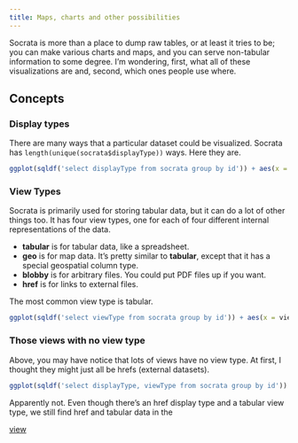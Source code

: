```yaml
---
title: Maps, charts and other possibilities
---
```



Socrata is more than a place to dump raw tables, or at least
it tries to be; you can make various charts and maps, and you
can serve non-tabular information to some degree. I'm wondering,
first, what all of these visualizations are and, second, which
ones people use where.

## Concepts

### Display types
There are many ways that a particular dataset could be visualized.
Socrata has `length(unique(socrata$displayType))` ways.
Here they are.

```r
ggplot(sqldf('select displayType from socrata group by id')) + aes(x = displayType) + geom_bar() + coord_flip()
```

### View Types
Socrata is primarily used for storing tabular data,
but it can do a lot of other things too. It has four
view types, one for each of four different internal
representations of the data.

* **tabular** is for tabular data, like a spreadsheet.
* **geo** is for map data. It's pretty similar to **tabular**,
    except that it has a special geospatial column type.
* **blobby** is for arbitrary files. You could put PDF files
    up if you want.
* **href** is for links to external files.

The most common view type is tabular.

```r
ggplot(sqldf('select viewType from socrata group by id')) + aes(x = viewType) + geom_bar() + coord_flip()
```

### Those views with no view type
Above, you may have notice that lots of views have no view type.
At first, I thought they might just all be hrefs (external datasets).

```r
ggplot(sqldf('select displayType, viewType from socrata group by id')) + aes(x = displayType, group = viewType, fill = viewType) + geom_bar() + coord_flip()                                                                                
```

Apparently not. Even though there's an href display type and a tabular
view type, we still find href and tabular data in the 


[view](/!/socrata-genealogies#term-view)

